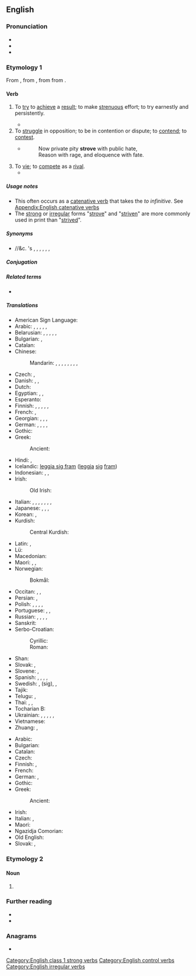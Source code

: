 ==English==

===Pronunciation===
* {{IPA|en|/ˈstɹaɪv/}}
* {{audio|en|En-us-strive.ogg|Audio (US)}}
* {{rhymes|en|aɪv|s=1}}

===Etymology 1===
From {{inh|en|enm|striven|t=to strive}}, from {{der|en|fro|estriver|t=to compete, quarrel}}, from {{der|en|frk|*strīban||t=to exert, make an effort}} from {{der|en|gem-pro|*strībaną}}.

====Verb====
{{en-verb|strives|striving|strove|past2=strived|striven|past_ptc2=strived|past_ptc3=strove|past_ptc3_qual=nonstandard, colloquial}}

# To [[try]] to [[achieve]] a [[result]]; to make [[strenuous]] effort; to try earnestly and persistently.
#: {{ux|en|He '''strove''' to excel.}}
#: {{ux|en|We '''strive''' for the truth.}}
#* {{quote-journal|en|date=2021 January 13|author=Christian Wolmar|title=Read all about London's Cathedrals of Steam|journal=RAIL, issue 922|page=62|text=Moreover, on several occasions, terminus stations such as Nine Elms, Bishop's Bridge, Maiden Lane and Bishopgate were built rather further away from the centre of London, only to be dispensed with as the various railway companies '''strove''' to get as near as possible to the lucrative markets of the City and the West End.}} 
# To [[struggle]] in opposition; to be in contention or dispute; to [[contend]]; to [[contest]].
#: {{ux|en|to '''strive''' against fate}}
#* {{RQ:Denham Earl}}
#*: Now private pity '''strove''' with public hate, <br> Reason with rage, and eloquence with fate.
# To [[vie]]; to [[compete]] as a [[rival]].
#* {{RQ:Milton Paradise Lost|book=IV|passage=[Not] that sweet grove <br> Of Daphne, by Orontes and the inspired <br> Castalian spring, might with this paradise <br> Of Eden '''strive'''.}}

=====Usage notes=====
* This often occurs as a [[catenative verb]] that takes the ''to infinitive''. See [[Appendix:English catenative verbs]]
* The [[strong]] or [[irregular]] forms "[[strove]]" and "[[striven]]" are more commonly used in print than "[[strived]]".

=====Synonyms=====
* {{l|en|put}}/{{l|en|keep}}/&c. {{l|en|one}}'s {{l|en|nose to the grindstone}}, {{l|en|put one's back into}}, {{l|en|give 110%}}, {{l|en|break one's back}}, {{l|en|work}} {{l|en|hard}}, {{l|en|apply oneself}}, {{l|en|put one's shoulder to the wheel}}

=====Conjugation=====
{{en-conj-simple|stem=striv|past=strove|past2=strived|past_ptc=striven|past_ptc2=strived|past_ptc3=strove|past_ptc3_qual=nonstandard, colloquial}}

=====Related terms=====
* {{l|en|strife}}

=====Translations=====
{{trans-top|to sincerely try to achieve, to make one's best effort}}
* American Sign Language: {{t|ase|S@NearInsideChesthigh-PalmAcross-S@NearInsideChesthigh-PalmAcross S@InsideChesthigh-PalmDown-S@InsideChesthigh-PalmDown}}
* Arabic: {{t+|ar|كَافَحَ}}, {{t|ar|اِجْتَهَدَ}}, {{t|ar|نَاضَلَ}}, {{t|ar|حَرَصَ}}, {{t+|ar|جَدَّ}}, {{t|ar|جَاهَدَ}}
* Belarusian: {{t|be|імкну́цца|impf}}, {{t|be|пра́гнуць|impf}}, {{t|be|рва́цца|impf}}, {{t|be|стара́цца|impf}}, {{t|be|намага́цца|impf}}, {{t|be|дбаць|impf}}
* Bulgarian: {{t|bg|стремя́ се|impf}}, {{t|bg|старая се}}
* Catalan: {{t+|ca|júnyer}}
* Chinese:
*: Mandarin: {{t+|cmn|努力|tr=nǔlì}}, {{t+|cmn|奮鬥}}, {{t+|cmn|奋斗|tr=fèndòu}}, {{t+|cmn|殫力}}, {{t+|cmn|殚力|tr=dānlì}}, {{t+|cmn|力圖}}, {{t+|cmn|力图|tr=lìtú}}, {{t+|cmn|掙}}, {{t+|cmn|挣|tr=zhèng}}
* Czech: {{t+|cs|usilovat|impf}}, {{t+|cs|snažit se|impf}}
* Danish: {{t|da|[[stræbe]] efter}}, {{t|da|[[hige]] efter}}, {{t|da|arbejde med stor anstrengelse}}
* Dutch: {{t+|nl|streven}}
* Egyptian: {{t-egy|pzz|h=p:Z7-G39-Z1-G39-Z1-Z9:D40}}, {{t-egy|ḏnn|h=U28-A-n:Z4-n:Z4-Z9:D40}}, {{t-egy|mšp|h=G20-M8-G1-Q3:Z7-Z9-A24}}
* Esperanto: {{t+|eo|strebi}}
* Finnish: {{t+|fi|pyrkiä}}, {{t+|fi|ponnistella}}, {{t+|fi|yrittää}}, {{t|fi|hartiavoima|alt=tehdä hartiavoimin töitä}}, {{t+|fi|urakoida}}, {{t+|fi|raataa}}
* French: {{t+|fr|s'efforcer}}, {{t+|fr|s'appliquer}}
* Georgian: {{t|ka|სწრაფვა|sc=Geor}}, {{t|ka|მცდელობა|sc=Geor}}, {{t|ka|ცდა|sc=Geor}}, {{t|ka|ბრძოლა|sc=Geor}}
* German: {{t+|de|streben}}, {{t+|de|bemühen|alt=sich bemühen}}, {{t+|de|anstrengen|alt=sich anstrengen}}, {{t|de|[[ringen]] um}}, {{t|de|sich [[einsetzen]] für}}
* Gothic: {{t|got|𐌰𐍂𐌱𐌰𐌹𐌳𐌾𐌰𐌽}}
* Greek:
*: Ancient: {{t|grc|ἀγονίζομαι}}
* Hindi: {{t|hi|प्रयास करना}}, {{t|hi|उद्यम करना}}
* Icelandic: [[leggja sig fram]] ([[leggja]] [[sig]] [[fram#Icelandic|fram]])
* Indonesian: {{t|id|ber[[juang]]}}, {{t|id|memper[[juang]]kan}}, {{t|id|ber[[susah payah]]}}
* Irish: {{t|ga|bí ag [[dréim]]}}
*: Old Irish: {{t|sga|ad·cosnai}} {{qualifier|to strive after}}
* Italian: {{t+|it|sforzarsi}}, {{t+|it|cercare}}, {{t+|it|ambire}}, {{t|it|arrabattarsi}}, {{t+|it|ingegnarsi}}, {{t+|it|adoperarsi}}, {{t+|it|impegnarsi}}, {{t|it|dare il massimo}}
* Japanese: {{t+|ja|努力|tr=どりょくする, doryoku suru|alt=努力する}}, {{t+|ja|闘う|tr=たたかう, tatakau}}, {{t+|ja|努める|tr=つとめる, tsutomeru}}, {{t+|ja|奮闘|tr=ふんとうする, funtō suru|alt=奮闘する}}
* Korean: {{t+|ko|노력하다}}, {{t+|ko|애쓰다}}
* Kurdish:
*: Central Kurdish: {{t+|ckb|تێکۆشان}}
{{trans-mid}}
* Latin: {{t|la|mōlior}}, {{t+|la|appeto}}
* Lü: {{t|khb|ᦀᦸᧅᧈᦶᦣᧂ}}
* Macedonian: {{t|mk|се стреми|impf}}
* Maori: {{t|mi|oke}}, {{t|mi|nanaiore}}, {{t+|mi|ngaki}}
* Norwegian:
*: Bokmål: {{t+|nb|streve}}
* Occitan: {{t|oc|s'esforçar}}, {{t|oc|s'esperforçar}}, {{t+|oc|luchar}}
* Persian: {{t+|fa|کوشش کردن|tr=kôšeš kardan}}, {{t+|fa|تلاش کردن|tr=talâš kardan}}
* Polish: {{t+|pl|dążyć|impf}}, {{t+|pl|starać się|impf}}, {{t+|pl|pragnąć|impf}}, {{t+|pl|usiłować|impf}}, {{t+|pl|przykładać się}}
* Portuguese: {{t|pt|esforçar-se}}, {{t+|pt|batalhar}}, {{t|pt|[[aplicar]]-[[se]]}}
* Russian: {{t+|ru|стреми́ться|impf}}, {{t+|ru|стара́ться|impf}}, {{t+|ru|боро́ться|impf}}, {{t+|ru|прилага́ть уси́лия|impf}}, {{t|ru|закатать рукава}}
* Sanskrit: {{t+|sa|लषति}}
* Serbo-Croatian:
*: Cyrillic: {{t|sh|те́жити|impf}}
*: Roman: {{t+|sh|téžiti|impf}}
* Shan: {{t+|shn|ၶတ်းၸႂ်}}
* Slovak: {{t|sk|snažiť sa|impf}}, {{t|sk|usilovať sa|impf}}
* Slovene: {{t|sl|stremeti|impf}}, {{t|sl|prizadevati|impf|alt=prizadevati si}}
* Spanish: {{t+|es|esforzarse}}, {{t+|es|afanarse}}, {{t+|es|aplicarse}}, {{t|es|romperse el lomo}}, {{t+|es|deslomarse}}
* Swedish: {{t+|sv|sträva}}, {{t+|sv|anstränga}} (sig), {{t|sv|ge 110%}}, {{t+|sv|ge järnet}}
* Tajik: {{t|tg|кӯшиш кардан}}
* Telugu: {{t|te|కష్టించు}}, {{t|te|కృషి చేయు}}
* Thai: {{t+|th|พยายาม}}, {{t+|th|เพียร}}, {{t+|th|บากบั่น}}
* Tocharian B: {{t|txb|lāl-}}
* Ukrainian: {{t|uk|пра́гнути|impf}}, {{t|uk|рва́тися|impf}}, {{t|uk|стара́тися|impf}}, {{t|uk|намага́тися|impf}}, {{t|uk|силува́тися|impf}}, {{t|uk|дба́ти|impf}}
* Vietnamese: {{t+|vi|cố gắng}}
* Zhuang: {{t|za| roengzrengz}}, {{t|za|haenqrengz}}
{{trans-bottom}}

{{trans-top|to struggle in opposition}}
* Arabic: {{q|against}} {{t|ar|جَاهَدَ}}
* Bulgarian: {{t|bg|боря се}}
* Catalan: {{t+|ca|júnyer}}
* Czech: {{t+|cs|čelit|impf}}
* Finnish: {{t+|fi|taistella}}, {{t+|fi|kamppailla}}
* French: {{q|against}} {{t+|fr|combattre}}
* German: {{q|against}} {{t|de|[[ringen]] [[mit]]}}, {{t|de|[[sich]] [[einsetzen]] [[gegen]]}}
* Gothic: {{t|got|𐌷𐌰𐌹𐍆𐍃𐍄𐌾𐌰𐌽}}
* Greek:
*: Ancient: {{t|grc|ἐρίζω}}
{{trans-mid}}
* Irish: {{t|ga|bí ag [[coimhlint]]}}
* Italian: {{t+|it|lottare}}, {{t+|it|battersi}}
* Maori: {{t|mi|oke}}
* Ngazidja Comorian: {{q|against}} {{t|zdj|[[wana|uwana]] [[na]]}}
* Old English: {{t|ang|flītan}}
* Slovak: {{t|sk|čeliť|impf}}, {{t|sk|bojovať|impf}}
{{trans-bottom}}

===Etymology 2===

====Noun====
{{en-noun}}

# {{lb|en|obsolete}} {{alternative form of|en|strife}}

===Further reading===
* {{R:Webster 1913}}
* {{R:Century 1911}}

===Anagrams===
* {{anagrams|en|a=eirstv|Rivets|Stiver|rivest|rivets|stiver|tivers|verist}}

[[Category:English class 1 strong verbs]]
[[Category:English control verbs]]
[[Category:English irregular verbs]]